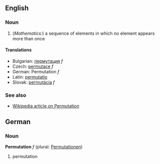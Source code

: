 ==English==

===Noun===

# (''Mathematics:'') a sequence of elements in which no element appears more than once

====Translations====

*Bulgarian: [[пермутация]] ''f''
*Czech: [[permutace]]  ''f''
*German: Permutation ''f''
*Latin: [[permutatio]]
*Slovak: [[permutácia]]  ''f''

===See also===

*[[en:Permutation|Wikipedia article on Permutation]]

==German==

===Noun===
'''Permutation''' ''f'' (plural: [[Permutationen]])

# permutation